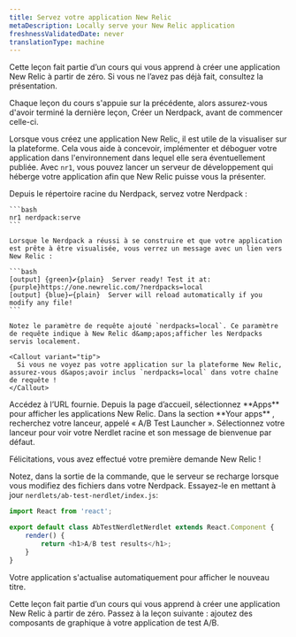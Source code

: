 ```yaml
---
title: Servez votre application New Relic
metaDescription: Locally serve your New Relic application
freshnessValidatedDate: never
translationType: machine
---
```


<Callout variant="tip">
  Cette leçon fait partie d’un cours qui vous apprend à créer une application New Relic à partir de zéro. Si vous ne l’avez pas déjà fait, consultez la présentation.

  Chaque leçon du cours s&apos;appuie sur la précédente, alors assurez-vous d&apos;avoir terminé la dernière leçon, Créer un Nerdpack, avant de commencer celle-ci.
</Callout>

Lorsque vous créez une application New Relic, il est utile de la visualiser sur la plateforme. Cela vous aide à concevoir, implémenter et déboguer votre application dans l&apos;environnement dans lequel elle sera éventuellement publiée. Avec `nr1`, vous pouvez lancer un serveur de développement qui héberge votre application afin que New Relic puisse vous la présenter.

<Steps>
  <Step>
    Depuis le répertoire racine du Nerdpack, servez votre Nerdpack :

    ```bash
    nr1 nerdpack:serve
    ```

    Lorsque le Nerdpack a réussi à se construire et que votre application est prête à être visualisée, vous verrez un message avec un lien vers New Relic :

    ```bash
    [output] {green}✔{plain}  Server ready! Test it at: {purple}https://one.newrelic.com/?nerdpacks=local
    [output] {blue}↩{plain}  Server will reload automatically if you modify any file!
    ```

    Notez le paramètre de requête ajouté `nerdpacks=local`. Ce paramètre de requête indique à New Relic d&amp;apos;afficher les Nerdpacks servis localement.

    <Callout variant="tip">
      Si vous ne voyez pas votre application sur la plateforme New Relic, assurez-vous d&apos;avoir inclus `nerdpacks=local` dans votre chaîne de requête !
    </Callout>
  </Step>

  <Step>
    Accédez à l’URL fournie. Depuis la page d’accueil, sélectionnez **Apps** pour afficher les applications New Relic.
  </Step>

  <Step>
    Dans la section **Your apps** , recherchez votre lanceur, appelé « A/B Test Launcher ».
  </Step>

  <Step>
    Sélectionnez votre lanceur pour voir votre Nerdlet racine et son message de bienvenue par défaut.
  </Step>
</Steps>

Félicitations, vous avez effectué votre première demande New Relic !

Notez, dans la sortie de la commande, que le serveur se recharge lorsque vous modifiez des fichiers dans votre Nerdpack. Essayez-le en mettant à jour `nerdlets/ab-test-nerdlet/index.js`:

```js fileName=nerdlets/ab-test-nerdlet/index.js lineHighlight=5
import React from 'react';

export default class AbTestNerdletNerdlet extends React.Component {
    render() {
        return <h1>A/B test results</h1>;
    }
}
```

Votre application s&apos;actualise automatiquement pour afficher le nouveau titre.

<Callout variant="course">
  Cette leçon fait partie d’un cours qui vous apprend à créer une application New Relic à partir de zéro. Passez à la leçon suivante : ajoutez des composants de graphique à votre application de test A/B.
</Callout>